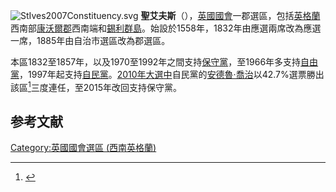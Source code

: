 [[File:StIves2007Constituency.svg|right]]
'''聖艾夫斯'''（{{lang-en|St Ives}}），[[英國|英國]][[英國國會|國會]]一郡選區，包括[[英格蘭|英格蘭]]西南部[[康沃爾郡|康沃爾郡]]西南端和[[錫利群島|錫利群島]]。始設於1558年，1832年由應選兩席改為應選一席，1885年由自治市選區改為郡選區。

本區1832至1857年，以及1970至1992年之間支持[[保守黨_(英國)|保守黨]]，至1966年多支持[[英國自由黨|自由黨]]，1997年起支持[[自由民主黨_(英國)|自民黨]]。[[2010年英國大選|2010年大選中]]自民黨的[[安德魯·喬治|安德魯·喬治]]以42.7%選票勝出該區<ref>{{cite news
|publisher=[[英國廣播公司|英國廣播公司]]
|date=2010年5月7日
|title=Election 2010/Constituency/St Ives
|url=http://news.bbc.co.uk/1/shared/election2010/results/constituency/e39.stm
|accessdate=2010年6月10日
|archive-date=2017年9月4日
|archive-url=https://web.archive.org/web/20170904070708/http://news.bbc.co.uk/1/shared/election2010/results/constituency/e39.stm
|dead-url=no
}}</ref>三度連任，至2015年改回支持保守黨。

==参考文献==
<div class="references-small">
<references></references>
</div>

{{DEFAULTSORT:St Ives (UK Parliament constituency)}}
[[Category:英國國會選區_(西南英格蘭)|Category:英國國會選區 (西南英格蘭)]]